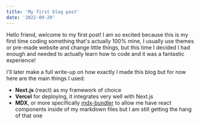 ```yaml
---
title: 'My first blog post'
date: '2022-09-20'
---
```



Hello friend, welcome to my first post! I am so excited because this is my first time coding something that's actually 100% mine, I usually use themes or pre-made website and change little things, but this time I decided I had enough and needed to actually learn how to code and it was a fantastic experience!

I'll later make a full write-up on how exactly I made this blog but for now here are the main things I used:
- **Next.js** (react) as my framework of choice
- **Vercel** for deploying, it integrates very well with Next.js
- **MDX**, or more specifically [mdx-bundler](https://github.com/kentcdodds/mdx-bundler) to allow me have react components inside of my markdown files but I am still getting the hang of that one